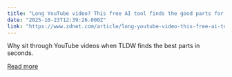 ```yaml
---
title: "Long YouTube video? This free AI tool finds the good parts for you - here's how"
date: "2025-10-23T12:39:26.000Z"
link: "https://www.zdnet.com/article/long-youtube-video-this-free-ai-tool-finds-the-good-parts-for-you-heres-how/"
---
```


Why sit through YouTube videos when TLDW finds the best parts in seconds.

[Read more](https://www.zdnet.com/article/long-youtube-video-this-free-ai-tool-finds-the-good-parts-for-you-heres-how/)
